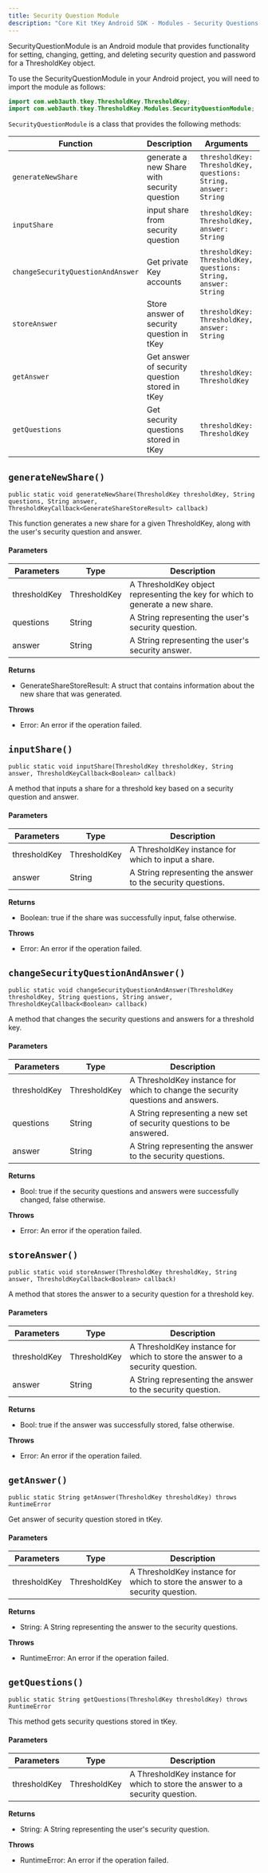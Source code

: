 ```yaml
---
title: Security Question Module
description: "Core Kit tKey Android SDK - Modules - Security Questions  | Documentation - Web3Auth"
---
```


SecurityQuestionModule is an Android module that provides functionality for setting, changing,
getting, and deleting security question and password for a ThresholdKey object.

To use the SecurityQuestionModule in your Android project, you will need to import the module as
follows:

```java
import com.web3auth.tkey.ThresholdKey.ThresholdKey;
import com.web3auth.tkey.ThresholdKey.Modules.SecurityQuestionModule;
```

`SecurityQuestionModule` is a class that provides the following methods:

| Function                          | Description                                    | Arguments                                                       | Async | return                     |
| --------------------------------- | ---------------------------------------------- | --------------------------------------------------------------- | ----- | -------------------------- |
| `generateNewShare`                | generate a new Share with security question    | `thresholdKey: ThresholdKey, questions: String, answer: String` | Yes   | `GenerateShareStoreResult` |
| `inputShare`                      | input share from security question             | `thresholdKey: ThresholdKey, answer: String`                    | Yes   | `Bool`                     |
| `changeSecurityQuestionAndAnswer` | Get private Key accounts                       | `thresholdKey: ThresholdKey, questions: String, answer: String` | Yes   | `Bool`                     |
| `storeAnswer`                     | Store answer of security question in tKey      | `thresholdKey: ThresholdKey, answer: String`                    | Yes   | `Bool`                     |
| `getAnswer`                       | Get answer of security question stored in tKey | `thresholdKey: ThresholdKey`                                    | No    | `String`                   |
| `getQuestions`                    | Get security questions stored in tKey          | `thresholdKey: ThresholdKey`                                    | No    | `String`                   |

## `generateNewShare()`

`public static void generateNewShare(ThresholdKey thresholdKey, String questions, String answer, ThresholdKeyCallback<GenerateShareStoreResult> callback)`

This function generates a new share for a given ThresholdKey, along with the user's security
question and answer.

#### Parameters

| Parameters   | Type         | Description                                                                   |
| ------------ | ------------ | ----------------------------------------------------------------------------- |
| thresholdKey | ThresholdKey | A ThresholdKey object representing the key for which to generate a new share. |
| questions    | String       | A String representing the user's security question.                           |
| answer       | String       | A String representing the user's security answer.                             |

**Returns**

- GenerateShareStoreResult: A struct that contains information about the new share that was
  generated.

**Throws**

- Error: An error if the operation failed.

## `inputShare()`

`public static void inputShare(ThresholdKey thresholdKey, String answer, ThresholdKeyCallback<Boolean> callback)`

A method that inputs a share for a threshold key based on a security question and answer.

#### Parameters

| Parameters   | Type         | Description                                                 |
| ------------ | ------------ | ----------------------------------------------------------- |
| thresholdKey | ThresholdKey | A ThresholdKey instance for which to input a share.         |
| answer       | String       | A String representing the answer to the security questions. |

**Returns**

- Boolean: true if the share was successfully input, false otherwise.

**Throws**

- Error: An error if the operation failed.

## `changeSecurityQuestionAndAnswer()`

`public static void changeSecurityQuestionAndAnswer(ThresholdKey thresholdKey, String questions, String answer, ThresholdKeyCallback<Boolean> callback)`

A method that changes the security questions and answers for a threshold key.

#### Parameters

| Parameters   | Type         | Description                                                                     |
| ------------ | ------------ | ------------------------------------------------------------------------------- |
| thresholdKey | ThresholdKey | A ThresholdKey instance for which to change the security questions and answers. |
| questions    | String       | A String representing a new set of security questions to be answered.           |
| answer       | String       | A String representing the answer to the security questions.                     |

**Returns**

- Bool: true if the security questions and answers were successfully changed, false otherwise.

**Throws**

- Error: An error if the operation failed.

## `storeAnswer()`

`public static void storeAnswer(ThresholdKey thresholdKey, String answer, ThresholdKeyCallback<Boolean> callback)`

A method that stores the answer to a security question for a threshold key.

#### Parameters

| Parameters   | Type         | Description                                                                   |
| ------------ | ------------ | ----------------------------------------------------------------------------- |
| thresholdKey | ThresholdKey | A ThresholdKey instance for which to store the answer to a security question. |
| answer       | String       | A String representing the answer to the security question.                    |

**Returns**

- Bool: true if the answer was successfully stored, false otherwise.

**Throws**

- Error: An error if the operation failed.

## `getAnswer()`

`public static String getAnswer(ThresholdKey thresholdKey) throws RuntimeError`

Get answer of security question stored in tKey.

#### Parameters

| Parameters   | Type         | Description                                                                   |
| ------------ | ------------ | ----------------------------------------------------------------------------- |
| thresholdKey | ThresholdKey | A ThresholdKey instance for which to store the answer to a security question. |

**Returns**

- String: A String representing the answer to the security questions.

**Throws**

- RuntimeError: An error if the operation failed.

## `getQuestions()`

`public static String getQuestions(ThresholdKey thresholdKey) throws RuntimeError`

This method gets security questions stored in tKey.

#### Parameters

| Parameters   | Type         | Description                                                                   |
| ------------ | ------------ | ----------------------------------------------------------------------------- |
| thresholdKey | ThresholdKey | A ThresholdKey instance for which to store the answer to a security question. |

**Returns**

- String: A String representing the user's security question.

**Throws**

- RuntimeError: An error if the operation failed.
